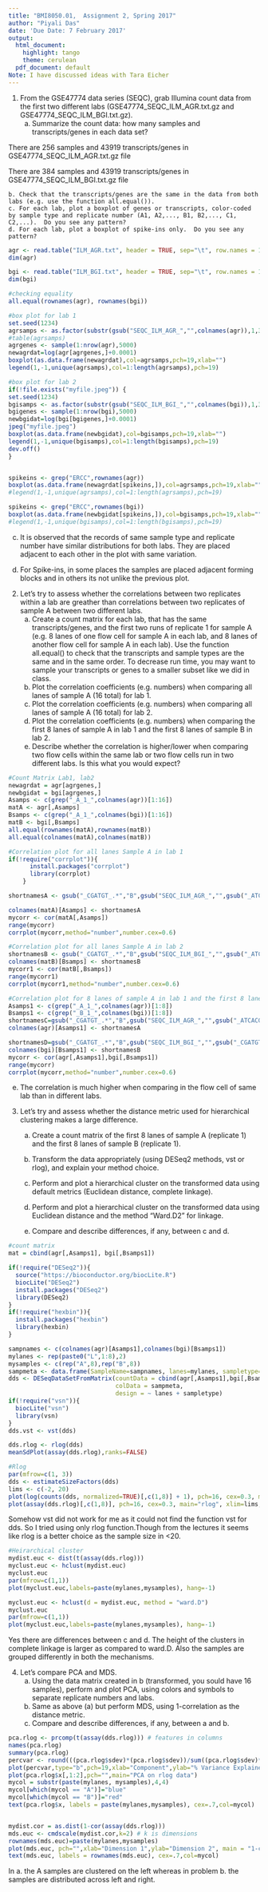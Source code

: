 ```yaml
---
title: "BMI8050.01,  Assignment 2, Spring 2017"
author: "Piyali Das"
date: 'Due Date: 7 February 2017'
output:
  html_document:
    highlight: tango
    theme: cerulean
  pdf_document: default
Note: I have discussed ideas with Tara Eicher
---
```


1. From the GSE47774 data series (SEQC), grab Illumina count data from the first two different labs (GSE47774_SEQC_ILM_AGR.txt.gz and GSE47774_SEQC_ILM_BGI.txt.gz).
    a. Summarize the count data: how many samples and transcripts/genes in each data set?  
  
There are 256 samples and 43919 transcripts/genes in GSE47774_SEQC_ILM_AGR.txt.gz file

There are 384 samples and 43919 transcripts/genes in GSE47774_SEQC_ILM_BGI.txt.gz file
    

    b. Check that the transcripts/genes are the same in the data from both labs (e.g. use the function all.equal()).
    c. For each lab, plot a boxplot of genes or transcripts, color-coded by sample type and replicate number (A1, A2,..., B1, B2,..., C1, C2,...).  Do you see any pattern?
    d. For each lab, plot a boxplot of spike-ins only.  Do you see any pattern?
    
    
```r
agr <- read.table("ILM_AGR.txt", header = TRUE, sep="\t", row.names = 1)
dim(agr)

bgi <- read.table("ILM_BGI.txt", header = TRUE, sep="\t", row.names = 1)
dim(bgi)

```
```r
#checking equality
all.equal(rownames(agr), rownames(bgi))

#box plot for lab 1
set.seed(1234)
agrsamps <- as.factor(substr(gsub("SEQC_ILM_AGR_","",colnames(agr)),1,3))
#table(agrsamps)
agrgenes <- sample(1:nrow(agr),5000)
newagrdat=log(agr[agrgenes,]+0.0001)
boxplot(as.data.frame(newagrdat),col=agrsamps,pch=19,xlab="")
legend(1,-1,unique(agrsamps),col=1:length(agrsamps),pch=19)

#box plot for lab 2
if(!file.exists("myfile.jpeg")) {
set.seed(1234)
bgisamps <- as.factor(substr(gsub("SEQC_ILM_BGI_","",colnames(bgi)),1,3))
bgigenes <- sample(1:nrow(bgi),5000)
newbgidat=log(bgi[bgigenes,]+0.0001)
jpeg("myfile.jpeg")
boxplot(as.data.frame(newbgidat),col=bgisamps,pch=19,xlab="")
legend(1,-1,unique(bgisamps),col=1:length(bgisamps),pch=19)
dev.off()
}


spikeins <- grep("ERCC",rownames(agr))
boxplot(as.data.frame(newagrdat[spikeins,]),col=agrsamps,pch=19,xlab="")
#legend(1,-1,unique(agrsamps),col=1:length(agrsamps),pch=19)

spikeins <- grep("ERCC",rownames(bgi))
boxplot(as.data.frame(newbgidat[spikeins,]),col=bgisamps,pch=19,xlab="")
#legend(1,-1,unique(bgisamps),col=1:length(bgisamps),pch=19)

```
c. It is observed that the records of same sample type and replicate number have similar distributions for both labs. They are placed adjacent to each other in the plot with same variation.

d. For Spike-ins, in some places the samples are placed adjacent forming blocks and in others its not unlike the previous plot.

  
2. Let's try to assess whether the correlations between two replicates within a lab are greather than correlations between two replicates of sample A between two different labs.
    a. Create a count matrix for each lab, that has the same transcripts/genes, and the first two runs of replicate 1 for sample A (e.g. 8 lanes of one flow cell for sample A in each lab, and 8 lanes of another flow cell for sample A in each lab).  Use the function all.equal() to check that the transcripts and sample types are the same and in the same order.  To decrease run time, you may want to sample your transcripts or genes to a smaller subset like we did in class.
    b. Plot the correlation coefficients (e.g. numbers) when comparing all lanes of sample A (16 total) for lab 1.
    c. Plot the correlation coefficients (e.g. numbers) when comparing all lanes of sample A (16 total) for lab 2.
    d. Plot the correlation coefficients (e.g. numbers) when comparing the first 8 lanes of sample A in lab 1 and the first 8 lanes of sample B in lab 2.
    e. Describe whether the correlation is higher/lower when comparing two flow cells within the same lab or two flow cells run in two different labs.  Is this what you would expect?
    
```r
#Count Matrix Lab1, lab2
newagrdat = agr[agrgenes,]
newbgidat = bgi[agrgenes,]
Asamps <- c(grep("_A_1_",colnames(agr))[1:16])
matA <- agr[,Asamps]
Bsamps <- c(grep("_A_1_",colnames(bgi))[1:16])
matB <- bgi[,Bsamps]
all.equal(rownames(matA),rownames(matB))
all.equal(colnames(matA),colnames(matB))
```

```r
#Correlation plot for all lanes Sample A in lab 1
if(!require("corrplot")){
      install.packages("corrplot")
      library(corrplot)
    }

shortnamesA <- gsub("_CGATGT_.*","B",gsub("SEQC_ILM_AGR_","",gsub("_ATCACG_A.*","A",gsub("_ATCACG_B.*","B",colnames(matA)[Asamps]))))

colnames(matA)[Asamps] <- shortnamesA
mycorr <- cor(matA[,Asamps])
range(mycorr)
corrplot(mycorr,method="number",number.cex=0.6)
```

```r
#Correlation plot for all lanes Sample A in lab 2
shortnamesB <- gsub("_CGATGT_.*","B",gsub("SEQC_ILM_BGI_","",gsub("_ATCACG_A.*","A",gsub("_ATCACG_B.*","B",colnames(matB)[Bsamps]))))
colnames(matB)[Bsamps] <- shortnamesB
mycorr1 <- cor(matB[,Bsamps])
range(mycorr1)
corrplot(mycorr1,method="number",number.cex=0.6)
```

```r
#Correlation plot for 8 lanes of sample A in lab 1 and the first 8 lanes of sample B in lab 2
Asamps1 <- c(grep("_A_1_",colnames(agr))[1:8])
Bsamps1 <- c(grep("_B_1_",colnames(bgi))[1:8])
shortnamesC=gsub("_CGATGT_.*","B",gsub("SEQC_ILM_AGR_","",gsub("_ATCACG_A.*","A",gsub("_ATCACG_B.*","B",colnames(agr)[Asamps1]))))
colnames(agr)[Asamps1] <- shortnamesA

shortnamesD=gsub("_CGATGT_.*","B",gsub("SEQC_ILM_BGI_","",gsub("_CGATGT_A.*","A",gsub("_CGATGT_B.*","B",colnames(bgi)[Bsamps1]))))
colnames(bgi)[Bsamps1] <- shortnamesB
mycorr <- cor(agr[,Asamps1],bgi[,Bsamps1])
range(mycorr)
corrplot(mycorr,method="number",number.cex=0.6)
```
e. The correlation is much higher when comparing in the flow cell of same lab than in different labs.


3. Let's try and assess whether the distance metric used for hierarchical clustering makes a large difference.
    a. Create a count matrix of the first 8 lanes of sample A (replicate 1) and the first 8 lanes of sample B (replicate 1).
    
    b. Transform the data appropriately (using DESeq2 methods, vst or rlog), and explain your method choice.
    c. Perform and plot a hierarchical cluster on the transformed data using default metrics (Euclidean distance, complete linkage).
    d. Perform and plot a hierarchical cluster on the transformed data using Euclidean distance and the method "Ward.D2" for linkage.
    e. Compare and describe differences, if any, between c and d.
    
```r
#count matrix
mat = cbind(agr[,Asamps1], bgi[,Bsamps1])

if(!require("DESeq2")){
  source("https://bioconductor.org/biocLite.R")
  biocLite("DESeq2")
  install.packages("DESeq2")
  library(DESeq2)
}
if(!require("hexbin")){
  install.packages("hexbin")
  library(hexbin)
}

sampnames <- c(colnames(agr)[Asamps1],colnames(bgi)[Bsamps1])
mylanes <- rep(paste0("L",1:8),2)
mysamples <- c(rep("A",8),rep("B",8))
sampmeta <- data.frame(SampleName=sampnames, lanes=mylanes, sampletype=mysamples)
dds <- DESeqDataSetFromMatrix(countData = cbind(agr[,Asamps1],bgi[,Bsamps1]),
                              colData = sampmeta,
                              design = ~ lanes + sampletype)
if(!require("vsn")){
  biocLite("vsn")
  library(vsn)
}
dds.vst <- vst(dds)

dds.rlog <- rlog(dds)
meanSdPlot(assay(dds.rlog),ranks=FALSE)

#Rlog
par(mfrow=c(1, 3))
dds <- estimateSizeFactors(dds)
lims <- c(-2, 20)
plot(log(counts(dds, normalized=TRUE)[,c(1,8)] + 1), pch=16, cex=0.3, main="log(x + 1)", xlim=lims, ylim=lims)
plot(assay(dds.rlog)[,c(1,8)], pch=16, cex=0.3, main="rlog", xlim=lims, ylim=lims)

```
Somehow vst did not work for me as it could not find the function vst for dds. So I tried using only rlog function.Though from the lectures it seems like rlog is a better choice as the sample size in <20.

```r
#Heirarchical cluster
mydist.euc <- dist(t(assay(dds.rlog)))
myclust.euc <- hclust(mydist.euc)
myclust.euc
par(mfrow=c(1,1))
plot(myclust.euc,labels=paste(mylanes,mysamples), hang=-1)

myclust.euc <- hclust(d = mydist.euc, method = "ward.D")
myclust.euc
par(mfrow=c(1,1))
plot(myclust.euc,labels=paste(mylanes,mysamples), hang=-1)

```
Yes there are differences between c and d. The height of the clusters in complete linkage is larger as compared to ward.D. Also the samples are grouped differently in both the mechanisms.


4. Let's compare PCA and MDS.
    a. Using the data matrix created in b (transformed, you sould have 16 samples), perform  and plot PCA, using colors and symbols to separate replicate numbers and labs.
    b. Same as above (a) but perform MDS, using 1-correlation as the distance metric.
    c. Compare and describe differences, if any, between a and b.
    
```r
pca.rlog <- prcomp(t(assay(dds.rlog))) # features in columns
names(pca.rlog)
summary(pca.rlog)
percvar <- round(((pca.rlog$sdev)*(pca.rlog$sdev))/sum((pca.rlog$sdev)*(pca.rlog$sdev))*100,2)
plot(percvar,type="b",pch=19,xlab="Component",ylab="% Variance Explained",main="PCA on rlog data")
plot(pca.rlog$x[,1:2],pch="",main="PCA on rlog data")
mycol = substr(paste(mylanes, mysamples),4,4)
mycol[which(mycol == "A")]="blue"
mycol[which(mycol == "B")]="red"
text(pca.rlog$x, labels = paste(mylanes,mysamples), cex=.7,col=mycol)


mydist.cor = as.dist(1-cor(assay(dds.rlog)))
mds.euc <- cmdscale(mydist.cor,k=2) # k is dimensions
rownames(mds.euc)=paste(mylanes,mysamples)
plot(mds.euc, pch="",xlab="Dimension 1",ylab="Dimension 2", main = "1-correlation as metric")
text(mds.euc, labels = rownames(mds.euc), cex=.7,col=mycol)

```
    
In a. the A samples are clustered on the left whereas in problem b. the samples are distributed across left and right.
